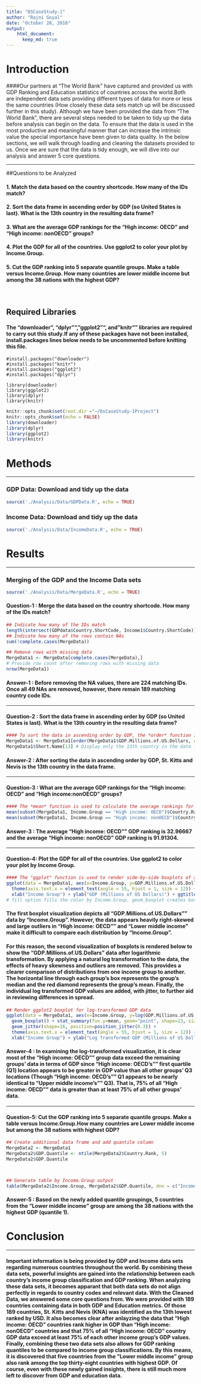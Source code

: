 ```yaml
---
title: "DSCaseStudy-1"
author: "Rajni Goyal"
date: "October 28, 2016"
output: 
    html_document:
      keep_md: true
---
```



# Introduction

####Our partners at "The World Bank" have captured and provided us with GDP Ranking and Education statistics of countries across the world.Both are independent data sets providing different types of data for more or less the same countries (How closely these data sets match up will be discussed further in this study). Although we have been provided the data from "The World Bank", there are several steps needed to be taken to tidy up the data before analysis can begin on the data. To ensure that the data is used in the most productive and meaningful manner that can increase the intrinsic value the special importance have been given to data quality. In the below sections, we will walk through loading and cleaning the datasets provided to us. Once we are sure that the data is tidy enough, we will dive into our analysis and answer 5 core questions.

____________________________________________

##Questions to be Analyzed

#### 1. Match the data based on the country shortcode. How many of the IDs match?
#### 2. Sort the data frame in ascending order by GDP (so United States is last). What is the 13th country in the          resulting data frame?
#### 3. What are the average GDP rankings for the "High income: OECD" and "High income: nonOECD" groups?
#### 4. Plot the GDP for all of the countries. Use ggplot2 to color your plot by Income.Group.
#### 5. Cut the GDP ranking into 5 separate quantile groups. Make a table versus Income.Group. How many countries are      lower middle income but among the 38 nations with the highest GDP?

<br>

## Required Libraries

#### The "downloader", "dplyr"", "ggplot2"", and "knitr"" libraries are required to carry out this study.If any of these packages have not been installed, install.packages lines below needs to be uncommented before knitting this file.

    #install.packages("downloader")
    #install.packages("knitr")
    #install.packages("ggplot2")
    #install.packages("dplyr")

    library(downloader)
    library(ggplot2)
    library(dplyr)
    library(knitr)

```r
knitr::opts_chunk$set(root.dir ="~/DsCaseStudy-1Project")
knitr::opts_chunk$set(echo = FALSE)
library(downloader)
library(dplyr)
library(ggplot2)
library(knitr)
```

# Methods

____________________________________________________________

### GDP Data: Download and tidy up the data

```r
source('./Analysis/Data/GDPData.R', echo = TRUE)
```
### Income Data: Download and tidy up the data

```r
source('./Analysis/Data/IncomeData.R', echo = TRUE)
```


# Results

____________________________

### Merging of the GDP and the Income Data sets

```r
source('./Analysis/Data/MergeData.R', echo = TRUE)
```

#### Question-1 : Merge the data based on the country shortcode. How many of the IDs match?

```r
## Indicate how many of the IDs match
length(intersect(GDPdata$Country.ShortCode, Income1$Country.ShortCode))
## Indicate how many of the rows contain NAs
sum(!complete.cases(MergeData))

## Remove rows with missing data
MergeData1 <- MergeData[complete.cases(MergeData),]
# Provide row count after removing rows with missing data
nrow(MergeData1) 
```

#### Answer-1 : Before removing the NA values, there are 224 matching IDs. Once all 49 NAs are removed, however, there remain 189 matching country code IDs.

___________________________________________________

#### Question-2 : Sort the data frame in ascending order by GDP (so United States is last). What is the 13th country in the resulting data frame?

```r
#### To sort the data in ascending order by GDP, the *order* function is used.
MergeData1 <- MergeData1[order(MergeData1$GDP.Millions.of.US.Dollars, decreasing = FALSE),] # Sort the data frame by GDP
MergeData1$Short.Name[13] # Display only the 13th country in the data frame
```

#### Answer-2 : After sorting the data in ascending order by GDP, St. Kitts and Nevis is the 13th country in the data frame.

___________________________________________________________

#### Question-3 : What are the average GDP rankings for the "High income: OECD" and "High income:nonOECD" groups?

```r
#### The *mean* function is used to calculate the average rankings for the *High income: OECD* and *High income: nonOECD* groups.
mean(subset(MergeData1, Income.Group == "High income: OECD")$Country.Rank)    # Calculate High income: OECD mean country rank
mean(subset(MergeData1, Income.Group == "High income: nonOECD")$Country.Rank) # Calculate High income: nonOECD mean country rank
```

#### Answer-3 : The average "High income: OECD"" GDP ranking is 32.96667 and the average "High income: nonOECD" GDP ranking is 91.91304.

______________________________________________________________

#### Question-4: Plot the GDP for all of the countries. Use ggplot2 to color your plot by Income Group.

```r

#### The "ggplot" function is used to render side-by-side boxplots of all countries' GDP by "Income.Group".
ggplot(data = MergeData1, aes(x=Income.Group, y=GDP.Millions.of.US.Dollars, fill=Income.Group)) +   geom_boxplot() +  
  theme(axis.text.x = element_text(angle = 55, hjust = 1, size = 12)) +                       
  xlab("Income Group") + ylab("GDP (Millions of US Dollars)") + ggtitle("GDP for All Countries by Income Group") 
# fill option fills the color by Income.Group, geom_boxplot creates boxplots, theme(axis) adjusts x axis label size and position, xlab and ylab provide labels and ggtitle provides the label to the main plot
```


#### The first boxplot visualization depicts all "GDP.Millions.of.US.Dollars"" data by "Income.Group". However, the data appears heavily right-skewed and large outliers in "High income: OECD"" and "Lower middle income" make it difficult to compare each distribution by "Income.Group".

#### For this reason, the second visualization of boxplots is rendered below to show the "GDP.Millions.of.US.Dollars" data after logarithmic transformation. By applying a natural log transformation to the data, the effects of heavy skewness and outliers are removed. This provides a clearer comparison of distributions from one income group to another. The horizontal line through each group's box represents the group's median and the red diamond represents the group's mean. Finally, the individual log transformed GDP values are added, with jitter, to further aid in reviewing differences in spread.

```r
## Render ggplot2 boxplot for log-transformed GDP data
ggplot(data = MergeData1, aes(x=Income.Group, y=log(GDP.Millions.of.US.Dollars), fill=Income.Group)) + 
  geom_boxplot() + stat_summary(fun.y=mean, geom="point", shape=23, size=3, fill="red") +    
  geom_jitter(shape=16, position=position_jitter(0.3)) +                                    
  theme(axis.text.x = element_text(angle = 55, hjust = 1, size = 12)) +                      
  xlab("Income Group") + ylab("Log Transformed GDP (Millions of US Dollars)") + ggtitle("Log Transformed GDP for All Countries by Income Group") 

```


#### Answer-4 : In examining the log-transformed visualization, it is clear most of the "High income: OECD"" group data exceed the remaining groups' data in terms of GDP since "High income: OECD's"" first quartile (Q1) location appears to be greater in GDP value than all other groups' Q3 locations (Though "High income: OECD's"" Q1 appears to be nearly identical to "Upper middle income's"" Q3). That is, 75% of all "High income: OECD"" data is greater than at least 75% of all other groups' data.

_____________________________________________________

#### Question-5: Cut the GDP ranking into 5 separate quantile groups. Make a table versus Income.Group.How many countries are Lower middle income but among the 38 nations with highest GDP?

```r
## Create additional data frame and add quantile column
MergeData2 <- MergeData1
MergeData2$GDP.Quantile <- ntile(MergeData2$Country.Rank, 5) 
MergeData2$GDP.Quantile 



## Generate table by Income.Group output
table(MergeData2$Income.Group, MergeData2$GDP.Quantile, dnn = c("Income.Group","GDP.Quantile"))
```


#### Answer-5 : Based on the newly added quantile groupings, 5 countries from the "Lower middle income" group are among the 38 nations with the highest GDP (quantile 1).

# Conclusion

___________________________________________________________________________

#### Important information is being provided by GDP and Income data sets regarding numerous countries throughout the world. By combining these data sets, powerful insights are gained into the relationship between each country's income group classification and GDP ranking. When analyzing these data sets, it becomes apparant that both data sets do not align perfectly in regards to country codes and relevant data. With the Cleaned Data, we answered some core questions from. We were provided with 189 countries containing data in both GDP and Education metrics. Of those 189 countries, St. Kitts and Nevis (KNA) was identified as the 13th lowest ranked by USD. It also becomes clear after anlayzing the data that "High income: OECD" countries rank higher in GDP than "High income: nonOECD" countries and that 75% of all "High income: OECD" country GDP data exceed at least 75% of each other income group's GDP values. Finally, combining these two data sets also allows for GDP ranking quantiles to be compared to income group classifications. By this means, it is discovered that five countries from the "Lower middle income" group also rank among the top thirty-eight countries with highest GDP. Of course, even with these newly gained insights, there is still much more left to discover from GDP and education data.
